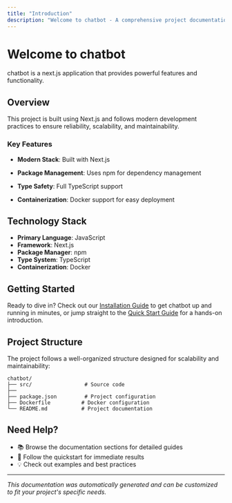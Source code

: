 ```yaml
---
title: "Introduction"
description: "Welcome to chatbot - A comprehensive project documentation"
---
```


# Welcome to chatbot

chatbot is a next.js application that provides powerful features and functionality.

## Overview

This project is built using Next.js and follows modern development practices to ensure reliability, scalability, and maintainability.

### Key Features


- **Modern Stack**: Built with Next.js
- **Package Management**: Uses npm for dependency management
- **Type Safety**: Full TypeScript support

- **Containerization**: Docker support for easy deployment


## Technology Stack

- **Primary Language**: JavaScript
- **Framework**: Next.js
- **Package Manager**: npm
- **Type System**: TypeScript
- **Containerization**: Docker

## Getting Started

Ready to dive in? Check out our [Installation Guide](/installation) to get chatbot up and running in minutes, or jump straight to the [Quick Start Guide](/quickstart) for a hands-on introduction.

## Project Structure

The project follows a well-organized structure designed for scalability and maintainability:

```
chatbot/
├── src/                 # Source code
├── 
├── package.json         # Project configuration
├── Dockerfile          # Docker configuration
└── README.md           # Project documentation
```

## Need Help?

- 📚 Browse the documentation sections for detailed guides
- 🚀 Follow the quickstart for immediate results
- 💡 Check out examples and best practices

---

*This documentation was automatically generated and can be customized to fit your project's specific needs.*